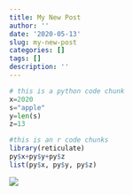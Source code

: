 ```yaml
---
title: My New Post
author: ''
date: '2020-05-13'
slug: my-new-post
categories: []
tags: []
description: ''
---
```

```python
# this is a python code chunk
x=2020
s="apple"
y=len(s)
z=13
```

```R
#this is an r code chunks
library(reticulate)
py$x+py$y+py$z
list(py$x, py$y, py$z)
```
![](/blog/2020-05-13-my-new-post_files/UT.jpg)
